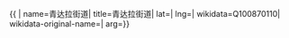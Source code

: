 {{ {{{1|PRC admin/showdata}}}|
name=青达拉街道|
title=青达拉街道|
lat=|
lng=|
wikidata=Q100870110|
wikidata-original-name=|
arg={{{arg|}}}}}